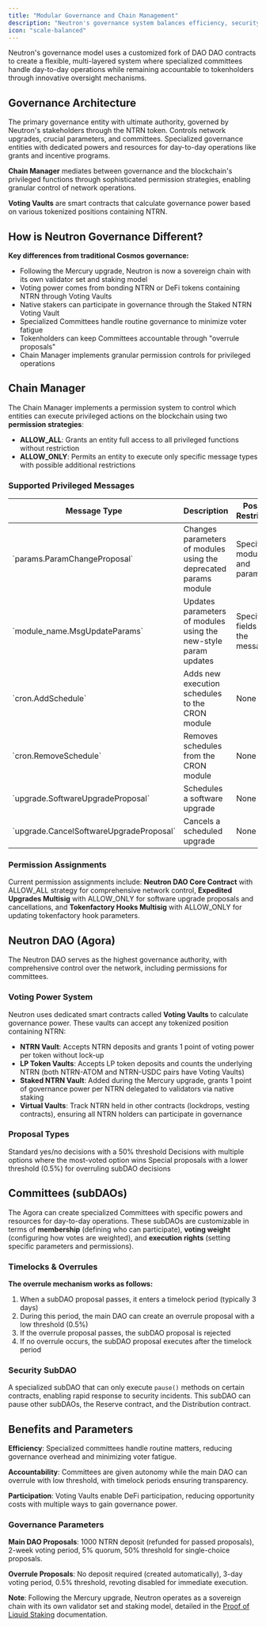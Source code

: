 ```yaml
---
title: "Modular Governance and Chain Management"
description: "Neutron's governance system balances efficiency, security, and decentralization through a multi-layered architecture"
icon: "scale-balanced"
---
```


Neutron's governance model uses a customized fork of DAO DAO contracts to create a flexible, multi-layered system where specialized committees handle day-to-day operations while remaining accountable to tokenholders through innovative oversight mechanisms.

## Governance Architecture

<CardGroup cols={2}>
  <Card title="Neutron DAO (Agora)" icon="building-columns" iconType="duotone">
    The primary governance entity with ultimate authority, governed by Neutron's stakeholders through the NTRN token. Controls network upgrades, crucial parameters, and committees.
  </Card>
  
  <Card title="Committees (subDAOs)" icon="sitemap" iconType="duotone">
    Specialized governance entities with dedicated powers and resources for day-to-day operations like grants and incentive programs.
  </Card>
</CardGroup>

**Chain Manager** mediates between governance and the blockchain's privileged functions through sophisticated permission strategies, enabling granular control of network operations.

**Voting Vaults** are smart contracts that calculate governance power based on various tokenized positions containing NTRN.

## How is Neutron Governance Different?

<div className="p-4 border-l-4 border-primary bg-primary/5 rounded mb-6">
  <strong>Key differences from traditional Cosmos governance:</strong>
  <ul className="mt-2">
    <li>Following the Mercury upgrade, Neutron is now a sovereign chain with its own validator set and staking model</li>
    <li>Voting power comes from bonding NTRN or DeFi tokens containing NTRN through Voting Vaults</li>
    <li>Native stakers can participate in governance through the Staked NTRN Voting Vault</li>
    <li>Specialized Committees handle routine governance to minimize voter fatigue</li>
    <li>Tokenholders can keep Committees accountable through "overrule proposals"</li>
    <li>Chain Manager implements granular permission controls for privileged operations</li>
  </ul>
</div>

## Chain Manager

The Chain Manager implements a permission system to control which entities can execute privileged actions on the blockchain using two **permission strategies**: 

- **ALLOW_ALL**: Grants an entity full access to all privileged functions without restriction
- **ALLOW_ONLY**: Permits an entity to execute only specific message types with possible additional restrictions

### Supported Privileged Messages

<div className="overflow-x-auto">
  <table className="w-full my-4 text-sm">
    <thead>
      <tr>
        <th className="p-2 border-b-2 border-gray-200 bg-gray-100 dark:bg-gray-800 dark:border-gray-700">Message Type</th>
        <th className="p-2 border-b-2 border-gray-200 bg-gray-100 dark:bg-gray-800 dark:border-gray-700">Description</th>
        <th className="p-2 border-b-2 border-gray-200 bg-gray-100 dark:bg-gray-800 dark:border-gray-700">Possible Restrictions</th>
      </tr>
    </thead>
    <tbody>
      <tr>
        <td className="p-2 border-b border-gray-200 dark:border-gray-700 font-mono text-xs">`params.ParamChangeProposal`</td>
        <td className="p-2 border-b border-gray-200 dark:border-gray-700">Changes parameters of modules using the deprecated params module</td>
        <td className="p-2 border-b border-gray-200 dark:border-gray-700">Specific modules and parameters</td>
      </tr>
      <tr>
        <td className="p-2 border-b border-gray-200 dark:border-gray-700 font-mono text-xs">`module_name.MsgUpdateParams`</td>
        <td className="p-2 border-b border-gray-200 dark:border-gray-700">Updates parameters of modules using the new-style param updates</td>
        <td className="p-2 border-b border-gray-200 dark:border-gray-700">Specific fields within the message</td>
      </tr>
      <tr>
        <td className="p-2 border-b border-gray-200 dark:border-gray-700 font-mono text-xs">`cron.AddSchedule`</td>
        <td className="p-2 border-b border-gray-200 dark:border-gray-700">Adds new execution schedules to the CRON module</td>
        <td className="p-2 border-b border-gray-200 dark:border-gray-700">None</td>
      </tr>
      <tr>
        <td className="p-2 border-b border-gray-200 dark:border-gray-700 font-mono text-xs">`cron.RemoveSchedule`</td>
        <td className="p-2 border-b border-gray-200 dark:border-gray-700">Removes schedules from the CRON module</td>
        <td className="p-2 border-b border-gray-200 dark:border-gray-700">None</td>
      </tr>
      <tr>
        <td className="p-2 border-b border-gray-200 dark:border-gray-700 font-mono text-xs">`upgrade.SoftwareUpgradeProposal`</td>
        <td className="p-2 border-b border-gray-200 dark:border-gray-700">Schedules a software upgrade</td>
        <td className="p-2 border-b border-gray-200 dark:border-gray-700">None</td>
      </tr>
      <tr>
        <td className="p-2 border-b border-gray-200 dark:border-gray-700 font-mono text-xs">`upgrade.CancelSoftwareUpgradeProposal`</td>
        <td className="p-2 border-b border-gray-200 dark:border-gray-700">Cancels a scheduled upgrade</td>
        <td className="p-2 border-b border-gray-200 dark:border-gray-700">None</td>
      </tr>
    </tbody>
  </table>
</div>

### Permission Assignments

Current permission assignments include: **Neutron DAO Core Contract** with ALLOW_ALL strategy for comprehensive network control, **Expedited Upgrades Multisig** with ALLOW_ONLY for software upgrade proposals and cancellations, and **Tokenfactory Hooks Multisig** with ALLOW_ONLY for updating tokenfactory hook parameters.

## Neutron DAO (Agora)

The Neutron DAO serves as the highest governance authority, with comprehensive control over the network, including permissions for committees.

### Voting Power System

Neutron uses dedicated smart contracts called **Voting Vaults** to calculate governance power. These vaults can accept any tokenized position containing NTRN:

- **NTRN Vault**: Accepts NTRN deposits and grants 1 point of voting power per token without lock-up
- **LP Token Vaults**: Accepts LP token deposits and counts the underlying NTRN (both NTRN-ATOM and NTRN-USDC pairs have Voting Vaults)
- **Staked NTRN Vault**: Added during the Mercury upgrade, grants 1 point of governance power per NTRN delegated to validators via native staking
- **Virtual Vaults**: Track NTRN held in other contracts (lockdrops, vesting contracts), ensuring all NTRN holders can participate in governance

### Proposal Types

<CardGroup cols={3}>
  <Card title="Single-choice Proposals" icon="check" iconType="duotone">
    Standard yes/no decisions with a 50% threshold
  </Card>
  
  <Card title="Multiple-choice Proposals" icon="list-check" iconType="duotone">
    Decisions with multiple options where the most-voted option wins
  </Card>
  
  <Card title="Overrule Proposals" icon="ban" iconType="duotone">
    Special proposals with a lower threshold (0.5%) for overruling subDAO decisions
  </Card>
</CardGroup>

## Committees (subDAOs)

The Agora can create specialized Committees with specific powers and resources for day-to-day operations. These subDAOs are customizable in terms of **membership** (defining who can participate), **voting weight** (configuring how votes are weighted), and **execution rights** (setting specific parameters and permissions).

### Timelocks & Overrules

<div className="p-4 border-l-4 border-primary bg-primary/5 rounded my-6">
  <strong>The overrule mechanism works as follows:</strong>
  <ol className="mt-2 space-y-2">
    <li>When a subDAO proposal passes, it enters a timelock period (typically 3 days)</li>
    <li>During this period, the main DAO can create an overrule proposal with a low threshold (0.5%)</li>
    <li>If the overrule proposal passes, the subDAO proposal is rejected</li>
    <li>If no overrule occurs, the subDAO proposal executes after the timelock period</li>
  </ol>
</div>

### Security SubDAO

A specialized subDAO that can only execute `pause()` methods on certain contracts, enabling rapid response to security incidents. This subDAO can pause other subDAOs, the Reserve contract, and the Distribution contract.

## Benefits and Parameters

**Efficiency**: Specialized committees handle routine matters, reducing governance overhead and minimizing voter fatigue.

**Accountability**: Committees are given autonomy while the main DAO can overrule with low threshold, with timelock periods ensuring transparency.

**Participation**: Voting Vaults enable DeFi participation, reducing opportunity costs with multiple ways to gain governance power.

### Governance Parameters

**Main DAO Proposals**: 1000 NTRN deposit (refunded for passed proposals), 2-week voting period, 5% quorum, 50% threshold for single-choice proposals.

**Overrule Proposals**: No deposit required (created automatically), 3-day voting period, 0.5% threshold, revoting disabled for immediate execution.

**Note**: Following the Mercury upgrade, Neutron operates as a sovereign chain with its own validator set and staking model, detailed in the [Proof of Liquid Staking](/concepts/proof-of-liquid-staking) documentation. 